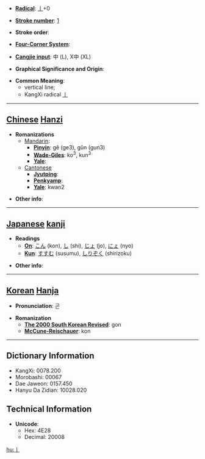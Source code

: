 * '''[[Wiktionary:Chinese radical index| Radical]]''': [[Wiktionary:Chinese radical index 丨|丨]]+0

* '''[[Wiktionary:Chinese total strokes index|Stroke number]]''': [[Wiktionary:Chinese total strokes index 1|1]]

* '''Stroke order''': 

* '''[[Wiktionary:Chinese four corner index|Four-Corner System]]''': 

* '''[[Wiktionary:Chinese Cangjie index|Cangjie input]]''': 中 (L), X中 (XL)

* '''Graphical Significance and Origin''': 

* '''Common Meaning''':
**vertical line;
**KangXi radical [[Wiktionary:Chinese radical index 丨|丨]]

----

== [[Chinese]] [[Hanzi]] ==

* '''Romanizations'''
** [[Mandarin]]:
*** '''[[Pinyin]]''': gě (ge3), gǔn (gun3)
*** '''[[Wade-Giles]]''': ko<sup>3</sup>, kun<sup>3</sup>
*** '''[[Yale]]''': 
**[[Cantonese]]
***'''[[Jyutping]]''':
***'''[[Penkyamp]]''': 
***'''[[Yale]]''': kwan2

* '''Other info''': 

----

== [[Japanese]] [[kanji]] ==

* '''Readings'''
** '''[[On]]''': [[こん]] (kon), [[し]] (shi), [[じょ]] (jo), [[にょ]] (nyo)
** '''[[Kun]]''': [[すすむ]] (susumu), [[しりぞく]] (shirizoku)

* '''Other info''':  

----

== [[Korean]] [[Hanja]] ==

* '''Pronunciation''': 곤

* '''Romanization'''
** '''[[The 2000 South Korean Revised Romanization|The 2000 South Korean Revised]]''': gon
** '''[[McCune-Reischauer]]''': kon

----

== Dictionary Information ==

* KangXi: 0078.200
* Morobashi: 00067
* Dae Jaweon: 0157.450
* Hanyu Da Zidian: 10028.020

== Technical Information ==

* '''Unicode''':
** Hex: 4E28
** Decimal: 20008

[[hu:丨]]
